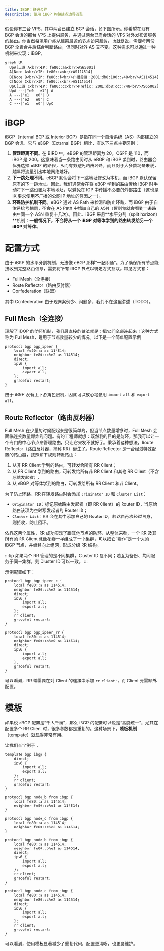 ```yaml
---
title: IBGP：联通边界
description: 使用 iBGP 构建站点边界互联
---
```



假设你有三台 VPS，其中两台已建立 BGP 会话，如下图所示。你希望在没有 BGP 会话的那台 VPS 上提供服务，并通过两台已有会话的 VPS 对外发布该服务的路由。你当然希望用户能从距离最近的节点访问服务，也就是说，需要将两份 BGP 全表合并后综合判断路由，但同时对外 AS 又不变。这种需求可以通过一种机制来实现：iBGP。

```mermaid
graph LR
  UpA[上游 A<br/>IP: fe80::aa<br/>AS65001]
  A[Node A<br/>IP: fe80::a<br/>AS114514]
  B[Node B<br/>IP: fe80::b<br/>广播前缀：2001:db8:100::/48<br/>AS114514]
  C[Node C<br/>IP: fe80::c<br/>AS114514]
  UpC[上游 C<br/>IP: fe80::cc<br/>Prefix: 2001:db8:cc::/48<br/>AS65002]
  UpA ---|"e0   e1"| A
  A ---|"e1   e0"| B
  A ---|"e2   e0"| C
  C ---|"e1   e0"| UpC
```

# iBGP

iBGP（Internal BGP 或 Interior BGP）是指在同一个自治系统（AS）内部建立的 BGP 会话。它与 eBGP（External BGP）相比，有以下三点主要区别：

1. **管理距离不同**。在 BIRD 中，eBGP 的管理距离为 20，OSPF 是 110，而 iBGP 是 200。这意味着当一条路由同时从 eBGP 和 iBGP 学到时，路由器会优先选择 eBGP 的路径，从而有效避免路由环路。而且对于大多数场景来说，越早将流量引出本地网络越好。
2. **下一跳处理不同**。eBGP 默认会将下一跳地址修改为本机，而 iBGP 默认保留原有的下一跳地址。因此，我们通常会在将 eBGP 学到的路由传给 iBGP 时手动将下一跳设置为本地地址，以避免在 IGP 中传播不必要的外部路由（这也是 IX 要求使用不广播的公网 IP 地址的原因之一）。
3. **环路防护机制不同**。eBGP 通过 AS Path 来检测和防止环路，而 iBGP 由于自治系统号相同，不会在 AS Path 中增加自己的 ASN（否则你就会看到一条路由中同一个 ASN 重复十几次）。因此，iBGP 采用**水平分割（split horizon）**机制：**一般情况下，不会将从一个 iBGP 对等体学到的路由转发给另一个 iBGP 对等体**。

# 配置方式

由于 iBGP 的水平分割机制，无法像 eBGP 那样“一配即通”。为了确保所有节点能接收到完整路由信息，需要将所有 iBGP 节点以特定方式互联。常见方式有：

- Full Mesh（全连接）
- Route Reflector（路由反射器）
- Confederation（联盟）

其中 Confederation 由于现网案例少、问题多，我们不在这里讲述（TODO）。

## Full Mesh（全连接）

理解了 iBGP 的防环机制，我们最直接的做法就是：把它们全部连起来！这种方式称为 Full Mesh，适用于节点数量较少的情况。以下是一个简单配置示例：

```bird2
protocol bgp bgp_ipeer {
    local fe80::a as 114514;
    neighbor fe80::c%e2 as 114514;
    direct;
    ipv6 {
        import all;
        export all;
    };
    graceful restart;
}
```

由于 iBGP 没有上下游角色限制，因此可以放心地使用 `import all` 和 `export all`。

## Route Reflector（路由反射器）

Full Mesh 在少量的时候配起来是很简单的，但当节点数量增多时，Full Mesh 会面临连接数量爆炸的问题。有的工程师就想：既然我的目的是防环，那我可以让一个专门的中心节点来管理路由，只让它来发不就好了。秉承着这种想法，Route Reflector（路由反射器，简称 RR）诞生了。Route Reflector 是一台经过特殊配置的路由器，按照如下规则转发路由：

1. 从非 RR Client 学到的路由，可转发给所有 RR Client；
2. 从 RR Client 学到的路由，可转发给所有非 RR Client 和其他 RR Client（不含原始发起者）；
3. 从 eBGP 对等体学到的路由，可转发给所有 RR Client 和非 Client。

为了防止环路，RR 在转发路由时会添加 `Originator ID` 和 `Cluster List`：

- `Originator ID`：标记原始路由发起者（即 RR Client）的 Router ID，当原始路由该项为空时写发起者的 Router ID；
- `Cluster List`：RR 会在其中添加自己的 Router ID，若路由再次经过自身，则拒收，防止回环。

依靠这两个属性，RR 成功实现了跟其他节点的防环。从整体来看，一个 RR 及其所有的 RR Client 就像花瓣一样组成了一个集群，可以把它“看作”是一个大的 iBGP 节点，并继续向上组网，形成分级 RR 结构。


:::tip
  如果两个 RR 管理的是不同集群，Cluster ID
  应不同；若互为备份、共同服务于同一集群，则 Cluster ID 可以一致。
:::


示例配置如下：

<Tabs>
  <TabItem value="RR">

```bird2 {9}
protocol bgp bgp_ipeer_c {
    local fe80::a as 114514;
    neighbor fe80::c%e2 as 114514;
    direct;
    ipv6 {
        import all;
        export all;
    };
    rr client;
    graceful restart;
}

```

  </TabItem>
  <TabItem value="RR Client">

```bird2
protocol bgp bgp_ipeer_rr {
    local fe80::c as 114514;
    neighbor fe80::a%e0 as 114514;
    direct;
    ipv6 {
        import all;
        export all;
    };
    graceful restart;
}

```

  </TabItem>
</Tabs>

可以看到，RR 端需要在对 Client 的连接中添加 `rr client;`，而 Client 无需额外配置。

# 模板

如果说 eBGP 配置是“千人千面”，那么 iBGP 的配置可以说是“高度统一”。尤其在配置多个 RR Client 时，很多参数都是重复的。这种场景下，**模板机制**（template）就显得非常有用。

让我们举个例子：

<Tabs>

<TabItem value="用模板">

```bird2
template bgp ibgp {
	direct;
    ipv6 {
        import all;
        export all;
    };
    rr client;
    graceful restart;
}

protocol bgp node_b from ibgp {
    local fe80::a as 114514;
    neighbor fe80::b%e1 as 114514;
}

protocol bgp node_c from ibgp {
    local fe80::a as 114514;
    neighbor fe80::c%e2 as 114514;
}
```

</TabItem>

<TabItem value="不用模板">

```bird2
protocol bgp node_b from ibgp {
    local fe80::a as 114514;
    neighbor fe80::b%e1 as 114514;
    direct;
    ipv6 {
        import all;
        export all;
    };
    rr client;
    graceful restart;
}

protocol bgp node_c from ibgp {
    local fe80::a as 114514;
    neighbor fe80::c%e2 as 114514;
    direct;
    ipv6 {
        import all;
        export all;
    };
    rr client;
    graceful restart;
}
```

</TabItem>

</Tabs>

可以看到，使用模板显著减少了重复代码，配置更清晰，也更易维护。
